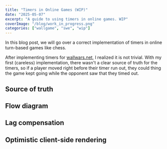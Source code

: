 ```yaml
---
title: "Timers in Online Games (WIP)"
date: "2025-05-07"
excerpt: "A guide to using timers in online games. WIP"
coverImage: "/blog/work_in_progress.png"
categories: ["wallgame", "swe", "wip"]
---
```


In this blog post, we will go over a correct implementation of timers in online turn-based games like chess.

After implementing timers for [wallwars.net](https://wallwars.net), I realized it is not trivial.
With my first (careless) implementation, there wasn't a clear source of truth for the timers, so if a player moved right before their timer run out, they could thing the game kept going while the opponent saw that they timed out.

## Source of truth

## Flow diagram

## Lag compensation

## Optimistic client-side rendering
